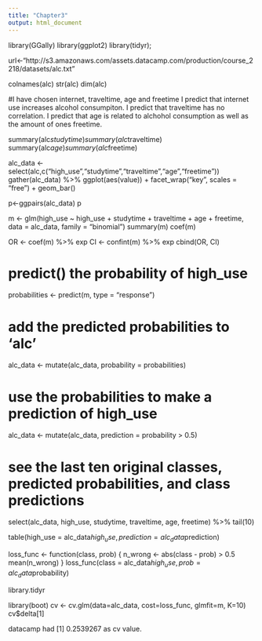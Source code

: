 ```yaml
---
title: "Chapter3"
output: html_document
---
```


library(GGally)
library(ggplot2)
library(tidyr); 

url<-"http://s3.amazonaws.com/assets.datacamp.com/production/course_2218/datasets/alc.txt"

colnames(alc)
str(alc)
dim(alc)


#I have chosen internet, traveltime, age and freetime I predict that internet use increases alcohol consumpiton. I predict that traveltime has no correlation. I predict that age is related to alchohol consumption as well as the amount of ones freetime.


summary(alc$studytime)
summary(alc$traveltime)
summary(alc$age)
summary(alc$freetime)




alc_data <- select(alc,c("high_use","studytime","traveltime","age","freetime"))
gather(alc_data) %>% ggplot(aes(value)) + facet_wrap("key", scales = "free") + geom_bar()

p<-ggpairs(alc_data)
p

m <- glm(high_use ~ high_use + studytime + traveltime + age + freetime, data = alc_data, family = "binomial")
summary(m)
coef(m)

OR <- coef(m) %>% exp
CI <- confint(m) %>% exp
cbind(OR, CI)


# predict() the probability of high_use
probabilities <- predict(m, type = "response")

# add the predicted probabilities to 'alc'
alc_data <- mutate(alc_data, probability = probabilities)

# use the probabilities to make a prediction of high_use
alc_data <- mutate(alc_data, prediction = probability > 0.5)

# see the last ten original classes, predicted probabilities, and class predictions
select(alc_data, high_use, studytime, traveltime, age, freetime) %>% tail(10)

table(high_use = alc_data$high_use, prediction = alc_data$prediction)

loss_func <- function(class, prob) {
  n_wrong <- abs(class - prob) > 0.5
  mean(n_wrong)
}
loss_func(class = alc_data$high_use, prob = alc_data$probability)

library.tidyr

library(boot)
cv <- cv.glm(data=alc_data, cost=loss_func, glmfit=m, K=10)
cv$delta[1]

datacamp had [1] 0.2539267 as cv value.
